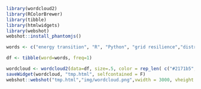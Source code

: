```r
library(wordcloud2)
library(RColorBrewer)
library(tibble)
library(htmlwidgets)
library(webshot)
webshot::install_phantomjs()

words <- c("energy transition", "R", "Python", "grid resilience","distributed energy resources","energy demand modeling","data centers","web development","economic modeling","data science","sustainability","Django","R Shiny","JavaScript","geospatial analysis","entrepreneurship")

df <- tibble(word=words, freq=1)

wordcloud <- wordcloud2(data=df, size=.5, color = rep_len( c("#2171b5","#6baed6", "#bdd7e7", "#d5cfff", "#aaaaaa"), nrow(df) ), shape="circle", gridSize = 30, ellipticity = 0.25)
saveWidget(wordcloud, "tmp.html", selfcontained = F)
webshot::webshot("tmp.html","img/wordcloud.png",vwidth = 3000, vheight = 1050.5)
```

